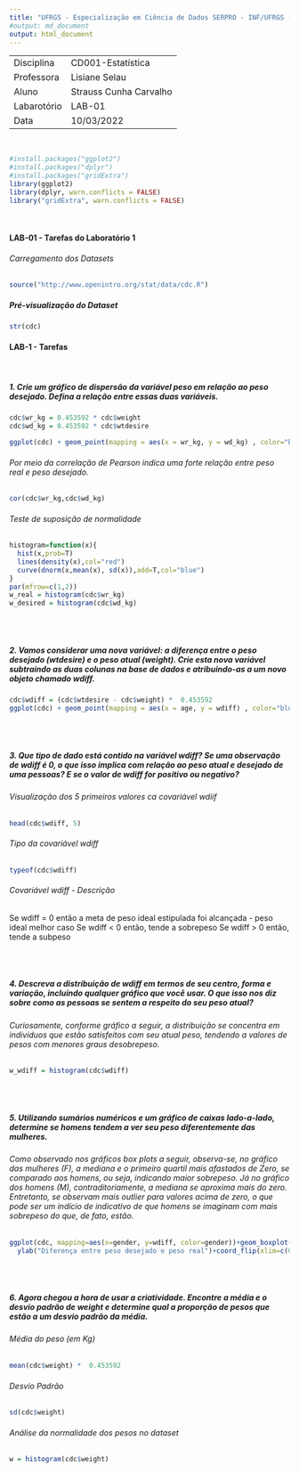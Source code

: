 ```yaml
---
title: "UFRGS - Especialização em Ciência de Dados SERPRO - INF/UFRGS (2022-2023)"
#output: md_document
output: html_document
---
```

|             |                        |
|-------------|------------------------|
| Disciplina  | CD001-Estatística      |
| Professora  | Lisiane Selau          |
| Aluno       | Strauss Cunha Carvalho |
| Labarotório | LAB-01                 |
| Data        | 10/03/2022             |
<br>

```r
#install.packages("ggplot2")
#install.packages("dplyr")
#install.packages("gridExtra")
library(ggplot2)
library(dplyr, warn.conflicts = FALSE)
library("gridExtra", warn.conflicts = FALSE)
```
<br>

#### **LAB-01** - Tarefas do Laboratório 1

###### Carregamento dos Datasets
```r
source("http://www.openintro.org/stat/data/cdc.R")
```

##### Pré-visualização do Dataset

```r
str(cdc)
```
#### **LAB-1** - Tarefas

<br>

##### __1. Crie um gráfico de dispersão da variável peso em relação ao peso desejado. Defina a relação entre essas duas variáveis.__

```r
cdc$wr_kg = 0.453592 * cdc$weight
cdc$wd_kg = 0.453592 * cdc$wtdesire
```

```r
ggplot(cdc) + geom_point(mapping = aes(x = wr_kg, y = wd_kg) , color="blue") + ggtitle("Peso real x Peso desejado - Kg") 
```

######  _Por meio da correlação de Pearson indica uma forte relação entre peso real e peso desejado._

```r
cor(cdc$wr_kg,cdc$wd_kg)
```

###### _Teste de suposição de normalidade_

```r
histogram=function(x){
  hist(x,prob=T)
  lines(density(x),col="red")
  curve(dnorm(x,mean(x), sd(x)),add=T,col="blue")
}
par(mfrow=c(1,2))
w_real = histogram(cdc$wr_kg)
w_desired = histogram(cdc$wd_kg)
```
<br>
<br>

##### __2.  Vamos considerar uma nova variável: a diferença entre o peso desejado (wtdesire) e o peso atual (weight). Crie esta nova variável subtraindo as duas colunas na base de dados e atribuindo-as a um novo objeto chamado wdiff.__

```r
cdc$wdiff = (cdc$wtdesire - cdc$weight) *  0.453592 
ggplot(cdc) + geom_point(mapping = aes(x = age, y = wdiff) , color="blue") + ggtitle("Peso desejado (Kg) - Peso real (Kg) * idade") 
```
<br>
<br>

##### __3.  Que tipo de dado está contido na variável wdiff? Se uma observação de wdiff é 0, o que isso implica com relação ao peso atual e desejado de uma pessoas? E se o valor de wdiff for positivo ou negativo?__

###### _Visualização dos 5 primeiros valores ca covariável wdiif_

```r
head(cdc$wdiff, 5)
```
###### _Tipo da covariável wdiff_

```r
typeof(cdc$wdiff)
```

###### _Covariável wdiff - Descrição_
Se wdiff = 0 então a meta de peso ideal estipulada foi alcançada - peso ideal melhor caso
Se wdiff < 0 então, tende a sobrepeso
Se wdiff > 0 então, tende a subpeso

<br>
<br>

##### __4.  Descreva a distribuição de wdiff em termos de seu centro, forma e variação, incluindo qualquer gráfico que você usar. O que isso nos diz sobre como as pessoas se sentem a respeito do seu peso atual?__

###### _Curiosamente, conforme gráfico a seguir, a distribuição se concentra em indivíduos que estão satisfeitos com seu atual peso, tendendo a valores de pesos com menores graus desobrepeso._

```r
w_wdiff = histogram(cdc$wdiff)
```
<br>
<br>

##### __5.  Utilizando sumários numéricos e um gráfico de caixas lado-a-lado, determine se homens tendem a ver seu peso diferentemente das mulheres.__

###### _Como observado nos gráficos box plots a seguir, observa-se, no gráfico das mulheres (F), a mediana e o primeiro quartil mais afastados de Zero, se comparado aos homens, ou seja, indicando maior sobrepeso. Já no gráfico dos homens (M), contraditoriamente, a mediana se aproxima mais do zero. Entretanto, se observam mais outlier para valores acima de zero, o que pode ser um indício de indicativo de que homens se imaginam com mais sobrepeso do que, de fato, estão._

```r
ggplot(cdc, mapping=aes(x=gender, y=wdiff, color=gender))+geom_boxplot()+geom_boxplot(outlier.color = "red")+ xlab("Gênero") + 
  ylab("Diferença entre peso desejado e peso real")+coord_flip(xlim=c(0, 2))
```
<br>
<br>

##### __6.  Agora chegou a hora de usar a criatividade. Encontre a média e o desvio padrão de weight e determine qual a proporção de pesos que estão a um desvio padrão da média.__

###### _Média do peso (em Kg)_

```r
mean(cdc$weight) *  0.453592 
```
###### _Desvio Padrão_

```r
sd(cdc$weight) 
```
###### _Análise da normalidade dos pesos no dataset_

```r
w = histogram(cdc$weight)
```

